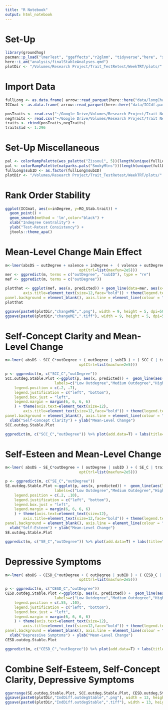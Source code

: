 ```yaml
---
title: "R Notebook"
output: html_notebook
---
```


# Set-Up

```r
library(groundhog)
pacman::p_load("lmerTest", "ggeffects","r2glmm", "tidyverse","here", "sjPlot", "ggpubr", "wesanderson", "effectsize", "Rmisc", "NatParksPalettes")
here::i_am("analysis/finalStableAnalyses.qmd")
plotDir <- "/Volumes/Research Project/Trait_TestRetest/WeekTRT/plots/"
```

# Import Data

```r
fullLong <- as.data.frame( arrow::read_parquet(here::here("data/longChangeInds.parquet")) ) 
ICCmat <- as.data.frame( arrow::read_parquet(here::here("data/ICCdf.parquet")) )

posTraits <- read.csv("~/Google Drive/Volumes/Research Project/Trait Network_Behaviral/generating network/output/allPosCents.csv")
negTraits <- read.csv("~/Google Drive/Volumes/Research Project/Trait Network_Behaviral/generating network/output/allNegCents.csv")
traits <- rbind(posTraits,negTraits)
traits$id <- 1:296
```

# Set-Up Miscellaneous

```r
pal <- colorRampPalette(wes_palette("Zissou1", 5))(length(unique(fullLong$subID)))
pal <- colorRampPalette(natparks.pals("SmokyMtns"))(length(unique(fullLong$subID)))
fullLong$subID <- as.factor(fullLong$subID)
plotDir <- "/Volumes/Research Project/Trait_TestRetest/WeekTRT/plots/"
```

# Rank Order Stability

```r
ggplot(ICCmat, aes(x=inDegree, y=RO_Stab.trait)) + 
  geom_point() + 
  geom_smooth(method = 'lm',color="black") + 
  xlab("Indegree Centrality") +
  ylab("Test-Retest Consistency") +
  jtools::theme_apa()
```


# Mean-Level Change Main Effect

```r
m<-lmer(absDS ~ outDegree + valence + inDegree +  ( valence + outDegree + inDegree |subID) + (1 | traits), data = fullLong, control=lmerControl(optimizer="bobyqa",
                                 optCtrl=list(maxfun=2e5)))
mer <- ggpredict(m, terms = c("outDegree", "subID"), type = "re")
mef <- ggpredict(m, terms = c("outDegree"))

plotthat <- ggplot(mef, aes(x, predicted)) + geom_line(data=mer, aes(x=x,y=predicted, color=group), alpha= .30)  + scale_color_manual(values=pal) +  geom_line() + geom_ribbon(aes(ymin=conf.low, ymax=conf.high), alpha=0.30) + theme(axis.text=element_text(size=12),
        axis.title=element_text(size=12,face="bold")) + theme(legend.text = element_text(size=12)) + theme(panel.border = element_rect(colour = "black", fill = NA, size =1)) + theme(legend.title = element_blank()) + theme(panel.grid.major = element_blank(), panel.grid.minor = element_blank(),
panel.background = element_blank(), axis.line = element_line(colour = "black")) + theme(legend.position = "none") + xlab("Outdegree Centrality") + ylab("Mean-Level Change")  + ylim(-1,3)  + scale_y_continuous(breaks=c(0,.25,.5,.75,1,1.25,1.50,1.75,2))
plotthat

ggsave(paste0(plotDir,"changeME",".png"), width = 9, height = 5, dpi=500, units="in")
ggsave(paste0(plotDir,"changeME",".tiff"), width = 9, height = 5, dpi=500, units="in")
```

# Self-Concept Clarity and Mean-Level Change

```r
m<-lmer( absDS ~ SCC_C*outDegree + ( outDegree | subID ) + ( SCC_C | traits), data= fullLong, control=lmerControl(optimizer="bobyqa",
                                 optCtrl=list(maxfun=2e5)))
```


```r
p <- ggpredict(m, c("SCC_C","outDegree"))
SCC.outdeg.Stable.Plot <-ggplot(p, aes(x, predicted)) +  geom_line(aes(linetype=group, color=group)) + geom_ribbon(aes(ymin=conf.low, ymax=conf.high, fill=group), alpha=0.15) + scale_linetype_discrete(labels = c("Low Outdegree","Medium Outdegree","High Outdegree")) + scale_color_manual(labels = c("Low Outdegree","Medium Outdegree","High Outdegree"), values = wes_palette("Darjeeling1")) + scale_fill_manual( 
                      labels=c("Low Outdegree","Medium Outdegree","High Outdegree"), values = wes_palette("Darjeeling1")) + theme(
    legend.position = c(.2, .7),
    legend.justification = c("left", "bottom"),
    legend.box.just = "left",
    legend.margin = margin(6, 6, 6, 6)
    ) + theme(axis.text=element_text(size=12),
        axis.title=element_text(size=12,face="bold")) + theme(legend.text = element_text(size=12)) + theme(panel.border = element_rect(colour = "black", fill = NA, size =1)) + theme(legend.title = element_blank()) + theme(panel.grid.major = element_blank(), panel.grid.minor = element_blank(),
panel.background = element_blank(), axis.line = element_line(colour = "black")) +
  xlab("Self-Concept Clarity") + ylab("Mean-Level Change")
SCC.outdeg.Stable.Plot

ggpredict(m, c("SCC_C","outDegree")) %>% plot(add.data=T) + labs(title="Raw Data",x="Self-Concept Clarity",y="Change")
```

# Self-Esteen and Mean-Level Change

```r
m<-lmer( absDS ~ SE_C*outDegree + ( outDegree | subID ) + ( SE_C | traits), data= fullLong, control=lmerControl(optimizer="bobyqa",
                                 optCtrl=list(maxfun=2e5)))
```


```r
p <- ggpredict(m, c("SE_C","outDegree"))
SE.outdeg.Stable.Plot <-ggplot(p, aes(x, predicted)) +  geom_line(aes(linetype=group, color=group)) + geom_ribbon(aes(ymin=conf.low, ymax=conf.high, fill=group), alpha=0.15) + scale_linetype_discrete(labels = c("Low Outdegree","Medium Outdegree","High Outdegree")) + scale_color_manual(labels = c("Low Outdegree","Medium Outdegree","High Outdegree"), values = wes_palette("Darjeeling1")) + scale_fill_manual( 
                      labels=c("Low Outdegree","Medium Outdegree","High Outdegree"), values = wes_palette("Darjeeling1")) + theme(
    legend.position = c(.2, .10),
    legend.justification = c("left", "bottom"),
    legend.box.just = "left",
    legend.margin = margin(6, 6, 6, 6)
    ) + theme(axis.text=element_text(size=12),
        axis.title=element_text(size=12,face="bold")) + theme(legend.text = element_text(size=12)) + theme(panel.border = element_rect(colour = "black", fill = NA, size =1)) + theme(legend.title = element_blank()) + theme(panel.grid.major = element_blank(), panel.grid.minor = element_blank(),
panel.background = element_blank(), axis.line = element_line(colour = "black")) +
  xlab("Self-Esteem") + ylab("Mean-Level Change")
SE.outdeg.Stable.Plot

ggpredict(m, c("SE_C","outDegree")) %>% plot(add.data=T) + labs(title="Raw Data",x="Self-Esteem",y="Change")
```

# Depressive Symptoms

```r
m<-lmer( absDS ~ CESD_C*outDegree + ( outDegree | subID ) + ( CESD_C | traits), data= fullLong, control=lmerControl(optimizer="bobyqa",
                                 optCtrl=list(maxfun=2e5)))
```


```r
p <- ggpredict(m, c("CESD_C","outDegree"))
CESD.outdeg.Stable.Plot <-ggplot(p, aes(x, predicted)) +  geom_line(aes(linetype=group, color=group)) + geom_ribbon(aes(ymin=conf.low, ymax=conf.high, fill=group), alpha=0.15) + scale_linetype_discrete(labels = c("Low Outdegree","Medium Outdegree","High Outdegree")) + scale_color_manual(labels = c("Low Outdegree","Medium Outdegree","High Outdegree"), values = wes_palette("Darjeeling1")) + scale_fill_manual( 
                      labels=c("Low Outdegree","Medium Outdegree","High Outdegree"), values = wes_palette("Darjeeling1")) + theme(
    legend.position = c(.55, .10),
    legend.justification = c("left", "bottom"),
    legend.box.just = "left",
    legend.margin = margin(6, 6, 6, 6)
    ) + theme(axis.text=element_text(size=12),
        axis.title=element_text(size=12,face="bold")) + theme(legend.text = element_text(size=12)) + theme(panel.border = element_rect(colour = "black", fill = NA, size =1)) + theme(legend.title = element_blank()) + theme(panel.grid.major = element_blank(), panel.grid.minor = element_blank(),
panel.background = element_blank(), axis.line = element_line(colour = "black")) +
  xlab("Depressive Symptoms") + ylab("Mean-Level Change")
CESD.outdeg.Stable.Plot

ggpredict(m, c("CESD_C","outDegree")) %>% plot(add.data=T) + labs(title="Raw Data",x="Depressive Symptoms",y="Change")
```

# Combine Self-Esteem, Self-Concept Clarity, Depressive Symptoms

```r
ggarrange(SE.outdeg.Stable.Plot, SCC.outdeg.Stable.Plot, CESD.outdeg.Stable.Plot, nrow=1, ncol=3, common.legend = T)
ggsave(paste0(plotDir,"IndDiff.outdegStable",".png"), width = 13, height = 7.5, units = "in")
ggsave(paste0(plotDir,"IndDiff.outdegStable",".tiff"), width = 13, height = 7.5, units = "in")
```


